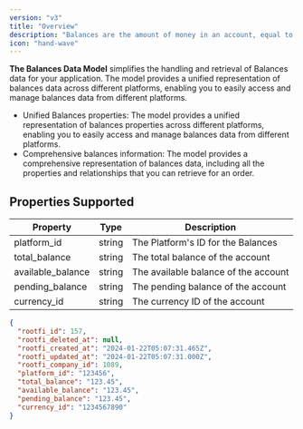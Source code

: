 ```yaml
---
version: "v3"
title: "Overview"
description: "Balances are the amount of money in an account, equal to the net of credits and debits at that point in time for that account."
icon: "hand-wave"
---
```


**The Balances Data Model** simplifies the handling and retrieval of Balances data for your application. The model provides a unified representation of balances data across different platforms, enabling you to easily access and manage balances data from different platforms.

- Unified Balances properties: The model provides a unified representation of balances properties across different platforms, enabling you to easily access and manage balances data from different platforms.
- Comprehensive balances information: The model provides a comprehensive representation of balances data, including all the properties and relationships that you can retrieve for an order.

## Properties Supported

| Property          | Type   | Description                          |
| ----------------- | ------ | ------------------------------------ |
| platform_id       | string | The Platform's ID for the Balances   |
| total_balance     | string | The total balance of the account     |
| available_balance | string | The available balance of the account |
| pending_balance   | string | The pending balance of the account   |
| currency_id       | string | The currency ID of the account       |

<ResponseExample name="The Balances Object" >

```json The Balances Response Object
{
  "rootfi_id": 157,
  "rootfi_deleted_at": null,
  "rootfi_created_at": "2024-01-22T05:07:31.465Z",
  "rootfi_updated_at": "2024-01-22T05:07:31.000Z",
  "rootfi_company_id": 1089,
  "platform_id": "123456",
  "total_balance": "123.45",
  "available_balance": "123.45",
  "pending_balance": "123.45",
  "currency_id": "1234567890"
}
```

</ResponseExample>
